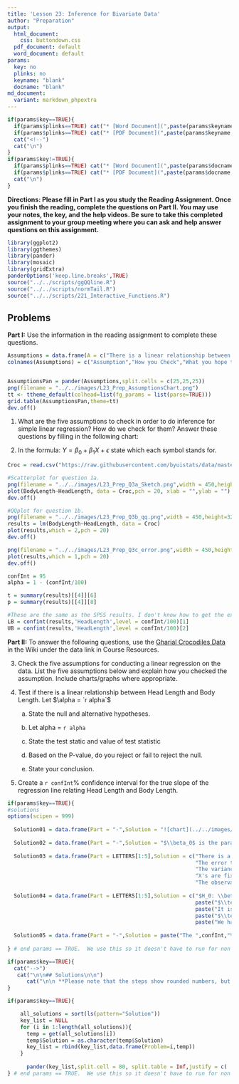 ```yaml
---
title: 'Lesson 23: Inference for Bivariate Data'
author: "Preparation"
output:
  html_document:
    css: buttondown.css
  pdf_document: default
  word_document: default
params:
  key: no
  plinks: no
  keyname: "blank"
  docname: "blank"
md_document:
  variant: markdown_phpextra
---
```


```r
if(params$key==TRUE){
  if(params$plinks==TRUE) cat("* [Word Document](",paste(params$keyname,"docx",sep="."),")\n")
  if(params$plinks==TRUE) cat("* [PDF Document](",paste(params$keyname,"pdf",sep="."),")\n")
  cat("<!--")
  cat("\n")
} 
if(params$key!=TRUE){
  if(params$plinks==TRUE) cat("* [Word Document](",paste(params$docname,"docx",sep="."),")\n")
  if(params$plinks==TRUE) cat("* [PDF Document](",paste(params$docname,"pdf",sep="."),")\n")
  cat("\n")
}
```

**Directions: Please fill in Part I as you study the Reading Assignment. Once you finish the reading, complete the questions on Part II. You may use your notes, the key, and the help videos. Be sure to take this completed assignment to your group meeting where you can ask and help answer questions on this assignment.**

```r
library(ggplot2)
library(ggthemes)
library(pander)
library(mosaic)
library(gridExtra)
panderOptions('keep.line.breaks',TRUE)
source("../../scripts/ggQQline.R")
source("../../scripts/normTail.R")
source("../../scripts/221_Interactive_Functions.R")
```

## Problems

**Part I:**  Use the information in the reading assignment to complete these questions.

```r
Assumptions = data.frame(A = c("There is a linear relationship between X and Y","The error term is normally distributed","The variance of the error terms is constant for all values of X","The X's are fixed and measured without error. (In other words, the X's can be considered as known constants.)","The observations are independent."),H =c("Make a scatterplot and check visually for a linear relationship.  Then make a residual plot as well.","QQ plot of the residuals","Residual Plot","Cannot be checked directly","Cannot be checked directly"), W = c("A hot dog/cucumber shape in the data.There should be no pattern in the residuals.","Points in the QQ plot are close to the line","No megaphone shape in the residuals","X's should be measured accurately and precisely.","Knowing the value of one of the Y's tells you nothing about any other points."))
colnames(Assumptions) = c("Assumption","How you Check","What you hope to see")


AssumptionsPan = pander(Assumptions,split.cells = c(25,25,25))
png(filename = "../../images/L23_Prep_AssumptionsChart.png")
tt <- ttheme_default(colhead=list(fg_params = list(parse=TRUE)))
grid.table(AssumptionsPan,theme=tt)
dev.off()
```


1. What are the five assumptions to check in order to do inference for simple linear regression?  How do we check for them?  Answer these questions by filling in the following chart:

2. In the formula: $Y= \beta_0+ \beta_1 X + \epsilon$  state which each symbol stands for.

```r
Croc = read.csv("https://raw.githubusercontent.com/byuistats/data/master/GharialCrocodiles/GharialCrocodiles.csv",header = TRUE,stringsAsFactors = FALSE)

#Scatterplot for question 1a.
png(filename = "../../images/L23_Prep_Q3a_Sketch.png",width = 450,height=320)
plot(BodyLength~HeadLength, data = Croc,pch = 20, xlab = "",ylab = "")
dev.off()

#QQplot for question 1b.
png(filename = "../../images/L23_Prep_Q3b_qq.png",width = 450,height=320)
results = lm(BodyLength~HeadLength, data = Croc)
plot(results,which = 2,pch = 20) 
dev.off()

png(filename = "../../images/L23_Prep_Q3c_error.png",width = 450,height=320)
plot(results,which = 1,pch = 20)
dev.off()

confInt = 95
alpha = 1 - (confInt/100)

t = summary(results)[[4]][6]
p = summary(results)[[4]][8]

#These are the same as the SPSS results. I don't know how to get the excel results. 
LB = confint(results,'HeadLength',level = confInt/100)[1]
UB = confint(results,'HeadLength',level = confInt/100)[2]
```

 
**Part II:**  To answer the following questions, use the [Gharial Crocodiles Data](http://statistics.byuimath.com/index.php?title=Data) in the Wiki under the data link in Course Resources.

3. Check the five assumptions for conducting a linear regression on the data.  List the five assumptions below and explain how you checked the assumption.  Include charts/graphs where appropriate.  

4. Test if there is a linear relationship between Head Length and Body Length.  Let $\alpha = `r alpha`$  

    a. State the null and alternative hypotheses.
    
    b. Let alpha = `r alpha`

    c. State the test static and value of test statistic

    d. Based on the P-value, do you reject or fail to reject the null.

    e. State your conclusion.

5. Create a `r confInt`% confidence interval for the true slope of the regression line relating Head Length and Body Length.

```r
if(params$key==TRUE){
#solutions
options(scipen = 999)
  
  Solution01 = data.frame(Part = "-",Solution = "![chart](../../images/L23_Prep_AssumptionsChart.png)")
  
  Solution02 = data.frame(Part = "-",Solution = "$\\beta_0$ is the parameter y-intercept for the population \\\n $\\beta_1$ is the parameter slope for the population. \\\n $\\epsilon$ is the error term--a normal random variable.")
  
  Solution03 = data.frame(Part = LETTERS[1:5],Solution = c("There is a linear relationship between X and Y. - Yes points on the scatter plot are close together and in a 'hotdog' shape. \\\n ![scatter](../../images/L23_Prep_Q3a_Sketch.png)",
                                                           "The error term $\\epsilon$ is normally distributed - Yes. Made a QQ plot of the residuals and the points are close to linear. \\\n ![qq](../../images/L23_Prep_Q3b_qq.png)",
                                                           "The variance of the error terms is constant for all values of X - Yes there is no megaphone shape in the residual scatter plot. \\\n ![error](../../images/L23_Prep_Q3c_error.png)",
                                                           "X's are fixed and measured without error. (In other words, the X's can be considered as known constants.) We will assume that X's have been measured accurately and precisely.",
                                                           "The observations are independent. - We will assume that the Y's are independent."))
  
  Solution04 = data.frame(Part = LETTERS[1:5],Solution = c("$H_0: \\beta_1 = 0$ \\\n $H_a: \\beta_2 \\neq 0$",
                                                           paste("$\\text{Let alpha} = ",alpha,"$",sep = ""),
                                                           paste("It is a t-test statistic \\\n $t = ",round(t,3),"$",sep = ""),
                                                           paste("$\\text{P-value} = ",round(p,15)," < ",alpha,"$ \\\n Therefore we ",failOrNot(p,alpha),".",sep = ""),
                                                           paste("We have ",sufficientOrNot(failOrNot(p,alpha))," evidence to suggest that there is a linear relationship between the head length and the body length of the Gharial crocodiles.",sep = "")))
  
  Solution05 = data.frame(Part = "-",Solution = paste("The ",confInt,"% confidence interval for the true slope of the regression line is (",round(LB,3),", ",round(UB,3),")",sep = ""))
  
} # end params == TRUE.  We use this so it doesn't have to run for non answer key path. 
```


```r
if(params$key==TRUE){
  cat("-->")
   cat("\n\n## Solutions\n\n")
      cat("\n\n **Please note that the steps show rounded numbers, but that the final answers to the problems are calculated without rounding.**")
}
```



```r
if(params$key==TRUE){

    all_solutions = sort(ls(pattern="Solution"))
    key_list = NULL
    for (i in 1:length(all_solutions)){
      temp = get(all_solutions[i])
      temp$Solution = as.character(temp$Solution)
      key_list = rbind(key_list,data.frame(Problem=i,temp))
    }
    
      pander(key_list,split.cell = 80, split.table = Inf,justify = c( 'center', 'left',"left"))
} # end params == TRUE.  We use this so it doesn't have to run for non answer key path.

```













